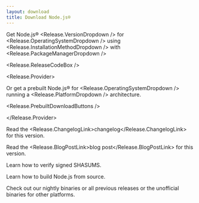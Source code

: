 ```yaml
---
layout: download
title: Download Node.js®
---
```


<section>

Get Node.js® <Release.VersionDropdown /> for <Release.OperatingSystemDropdown /> using <Release.InstallationMethodDropdown /> with <Release.PackageManagerDropdown />

<Release.ReleaseCodeBox />

<Release.Provider>

Or get a prebuilt Node.js® for <Release.OperatingSystemDropdown /> running a <Release.PlatformDropdown /> architecture.

<Release.PrebuiltDownloadButtons />

</Release.Provider>

</section>

<section>

Read the <Release.ChangelogLink>changelog</Release.ChangelogLink> for this version.

Read the <Release.BlogPostLink>blog post</Release.BlogPostLink> for this version.

Learn how to <LinkWithArrow href="https://github.com/nodejs/node#verifying-binaries">verify</LinkWithArrow> signed SHASUMS.

Learn how to <LinkWithArrow href="https://github.com/nodejs/node/blob/main/BUILDING.md#building-nodejs-on-supported-platforms">build Node.js</LinkWithArrow> from source.

Check out our <LinkWithArrow href="https://nodejs.org/download/nightly/">nightly</LinkWithArrow> binaries or
all <Link href="/about/previous-releases#looking-for-latest-release-of-a-version-branch">previous releases</Link>
or the <LinkWithArrow href="https://unofficial-builds.nodejs.org/download/">unofficial</LinkWithArrow> binaries for other platforms.

</section>
